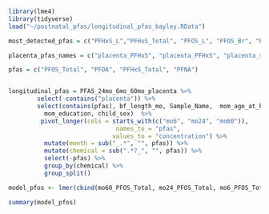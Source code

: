 ```r
library(lme4)
library(tidyverse)
load("~/postnatal_pfas/longitudinal_pfas_bayley.RData")

```

```r
most_detected_pfas = c("PFHxS_L","PFHxS_Total", "PFOS_L", "PFOS_Br", "PFOS_Total" ,"PFOA","PFNA")

placenta_pfas_names = c("placenta_PFHxS", "placenta_PFHxS", "placenta_sPFOS", "placenta_sPFOS",  "placenta_sPFOS", "placenta_LPFOA",  "placenta_PFNA")
```

```r
pfas = c("PFOS_Total", "PFOA", "PFHxS_Total", "PFNA")


longitudinal_pfas = PFAS_24mo_6mo_60mo_placenta %>%
        select(-contains("placenta")) %>% 
        select(contains(pfas), bf_length_mo, Sample_Name,  mom_age_at_birth,     official_enroll_category, gest_age_in_weeks_edd, 
          mom_education, child_sex)  %>% 
         pivot_longer(cols = starts_with(c("mo6", "mo24", "mo60")), 
                              names_to = "pfas",
                             values_to = "concentration") %>% 
          mutate(month = sub("_.*", "", pfas)) %>% 
          mutate(chemical = sub(".*?_", "", pfas)) %>% 
          select(-pfas) %>% 
          group_by(chemical) %>% 
          group_split()
```

```r
model_pfos <- lmer(cbind(mo60_PFOS_Total, mo24_PFOS_Total, mo6_PFOS_Total) ~ bf_length_mo + (1 | Sample_Name) + mom_age_at_birth + official_enroll_category + gest_age_in_weeks_edd + mom_education + child_sex,  data=longitudinal_pfas)

summary(model_pfos)

```

